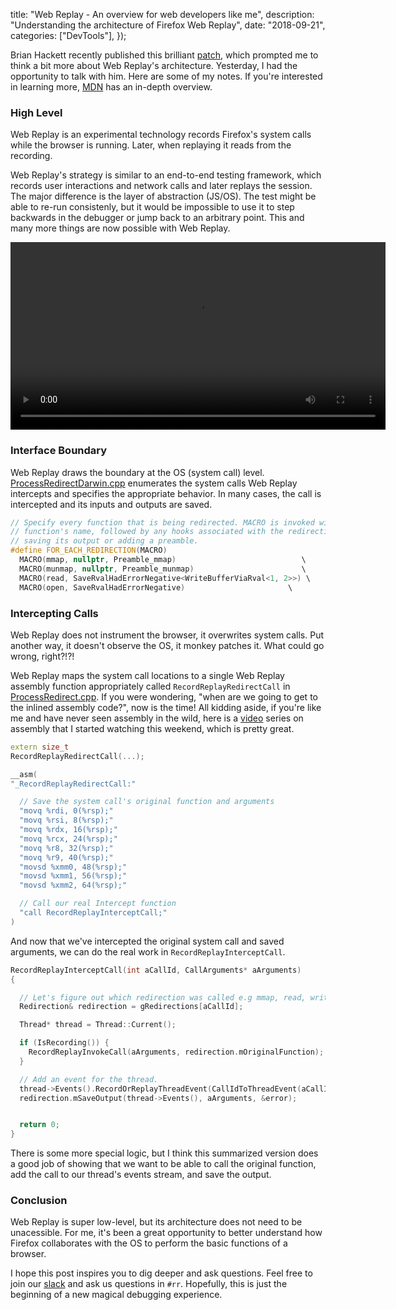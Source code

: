 
  title: "Web Replay - An overview for web developers like me",
  description: "Understanding the architecture of Firefox Web Replay",
  date: "2018-09-21",
  categories: ["DevTools"],
});

Brian Hackett recently published this brilliant [patch][patch], which prompted me to think a bit more about Web Replay's architecture. Yesterday, I had the opportunity to talk with him. Here are some of my notes. If you're interested in learning more, [MDN] has an in-depth overview.

### High Level

Web Replay is an experimental technology records Firefox's system calls while the browser is running. Later, when replaying it reads from the recording.

Web Replay's strategy is similar to an end-to-end testing framework, which records user interactions and network calls and later replays the session. The major difference is the layer of abstraction (JS/OS). The test might be able to re-run consistenly, but it would be impossible to use it to step backwards in the debugger or jump back to an arbitrary point. This and many more things are now possible with Web Replay.

<video width="600" controls>
  <source src="/video/rr-big.mp4" type="video/mp4" />
  <a href="/video/rr-big.mp4">download video</a>
</video>

### Interface Boundary

Web Replay draws the boundary at the OS (system call) level. [ProcessRedirectDarwin.cpp][darwin] enumerates the system calls Web Replay intercepts and specifies the appropriate behavior. In many cases, the call is intercepted and its inputs and outputs are saved.

```c++
// Specify every function that is being redirected. MACRO is invoked with the
// function's name, followed by any hooks associated with the redirection for
// saving its output or adding a preamble.
#define FOR_EACH_REDIRECTION(MACRO)
  MACRO(mmap, nullptr, Preamble_mmap)                            \
  MACRO(munmap, nullptr, Preamble_munmap)                        \
  MACRO(read, SaveRvalHadErrorNegative<WriteBufferViaRval<1, 2>>) \
  MACRO(open, SaveRvalHadErrorNegative)                       \
```

### Intercepting Calls

Web Replay does not instrument the browser, it overwrites system calls. Put another way, it doesn't observe the OS, it monkey patches it. What could go wrong, right?!?!

Web Replay maps the system call locations to a single Web Replay assembly function appropriately called `RecordReplayRedirectCall` in [ProcessRedirect.cpp][ProcessRedirect.cpp]. If you were wondering, "when are we going to get to the inlined assembly code?", now is the time! All kidding aside, if you're like me and have never seen assembly in the wild, here is a [video][video] series on assembly that I started watching this weekend, which is pretty great.

```c++
extern size_t
RecordReplayRedirectCall(...);

__asm(
"_RecordReplayRedirectCall:"

  // Save the system call's original function and arguments
  "movq %rdi, 0(%rsp);"
  "movq %rsi, 8(%rsp);"
  "movq %rdx, 16(%rsp);"
  "movq %rcx, 24(%rsp);"
  "movq %r8, 32(%rsp);"
  "movq %r9, 40(%rsp);"
  "movsd %xmm0, 48(%rsp);"
  "movsd %xmm1, 56(%rsp);"
  "movsd %xmm2, 64(%rsp);"

  // Call our real Intercept function
  "call RecordReplayInterceptCall;"
)
```

And now that we've intercepted the original system call and saved arguments, we can do the real work in `RecordReplayInterceptCall`.

```c++
RecordReplayInterceptCall(int aCallId, CallArguments* aArguments)
{

  // Let's figure out which redirection was called e.g mmap, read, write...
  Redirection& redirection = gRedirections[aCallId];

  Thread* thread = Thread::Current();

  if (IsRecording()) {
    RecordReplayInvokeCall(aArguments, redirection.mOriginalFunction);
  }

  // Add an event for the thread.
  thread->Events().RecordOrReplayThreadEvent(CallIdToThreadEvent(aCallId));
  redirection.mSaveOutput(thread->Events(), aArguments, &error);


  return 0;
}
```

There is some more special logic, but I think this summarized version does a good job of showing that we want to be able to call the original function, add the call to our thread's events stream, and save the output.

### Conclusion

Web Replay is super low-level, but its architecture does not need to be unacessible. For me, it's been a great opportunity to better understand how Firefox collaborates with the OS to perform the basic functions of a browser.

I hope this post inspires you to dig deeper and ask questions. Feel free to join our [slack][slack] and ask us questions in `#rr`. Hopefully, this is just the beginning of a new magical debugging experience.

[patch]: https://bugzilla.mozilla.org/show_bug.cgi?id=1491067
[darwin]: https://searchfox.org/mozilla-central/source/toolkit/recordreplay/ProcessRedirectDarwin.cpp
[ProcessRedirect.cpp]: https://searchfox.org/mozilla-central/source/toolkit/recordreplay/ProcessRedirect.cpp
[video]: https://www.youtube.com/watch?v=wLXIWKUWpSs&list=PLmxT2pVYo5LB5EzTPZGfFN0c2GDiSXgQe&index=1
[slack]: https://devtools-html-slack.herokuapp.com/
[MDN]: https://developer.mozilla.org/en-US/docs/Mozilla/Projects/WebReplay
